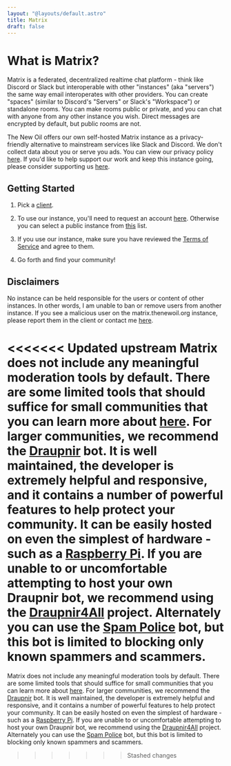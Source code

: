 ```yaml
---
layout: "@layouts/default.astro"
title: Matrix
draft: false
---
```


# What is Matrix?

Matrix is a federated, decentralized realtime chat platform - think like Discord or Slack but interoperable with other "instances" (aka "servers") the same way email interoperates with other providers. You can create "spaces" (similar to Discord's "Servers" or Slack's "Workspace") or standalone rooms. You can make rooms public or private, and you can chat with anyone from any other instance you wish. Direct messages are encrypted by default, but public rooms are not.

The New Oil offers our own self-hosted Matrix instance as a privacy-friendly alternative to mainstream services like Slack and Discord. We don't collect data about you or serve you ads. You can view our privacy policy [here](/privacy-policy). If you'd like to help support our work and keep this instance going, please consider supporting us [here](/support).

## Getting Started

1. Pick a [client](https://matrix.org/ecosystem/clients/).

2. To use our instance, you'll need to request an account [here](https://nextcloud.thenewoil.org/apps/forms/s/9RMp2sCLQG2His34L2s27cEb). Otherwise you can select a public instance from [this](https://servers.joinmatrix.org/) list.

3. If you use our instance, make sure you have reviewed the [Terms of Service](/terms-of-service) and agree to them.

4. Go forth and find your community!

## Disclaimers

No instance can be held responsible for the users or content of other instances. In other words, I am unable to ban or remove users from another instance. If you see a malicious user on the matrix.thenewoil.org instance, please report them in the client or contact me [here](/links#contact).

<<<<<<< Updated upstream
Matrix does not include any meaningful moderation tools by default. There are some limited tools that should suffice for small communities that you can learn more about [here](https://matrix.org/docs/communities/moderation/). For larger communities, we recommend the [Draupnir](https://github.com/the-draupnir-project/Draupnir) bot. It is well maintained, the developer is extremely helpful and responsive, and it contains a number of powerful features to help protect your community. It can be easily hosted on even the simplest of hardware - such as a [Raspberry Pi](https://www.raspberrypi.com/). If you are unable to or uncomfortable attempting to host your own Draupnir bot, we recommend using the [Draupnir4All](https://docs.draupnir.midnightthoughts.space/) project. Alternately you can use the [Spam Police](https://github.com/jjj333-p/spam-police) bot, but this bot is limited to blocking only known spammers and scammers.
=======
Matrix does not include any meaningful moderation tools by default. There are some limited tools that should suffice for small communities that you can learn more about [here](https://matrix.org/docs/communities/moderation/). For larger communities, we recommend the [Draupnir](https://github.com/the-draupnir-project/Draupnir) bot. It is well maintained, the developer is extremely helpful and responsive, and it contains a number of powerful features to help protect your community. It can be easily hosted on even the simplest of hardware - such as a [Raspberry Pi](https://www.raspberrypi.com/). If you are unable to or uncomfortable attempting to host your own Draupnir bot, we recommend using the [Draupnir4All](https://docs.draupnir.midnightthoughts.space/) project. Alternately you can use the [Spam Police](https://github.com/jjj333-p/spam-police) bot, but this bot is limited to blocking only known spammers and scammers.
>>>>>>> Stashed changes
